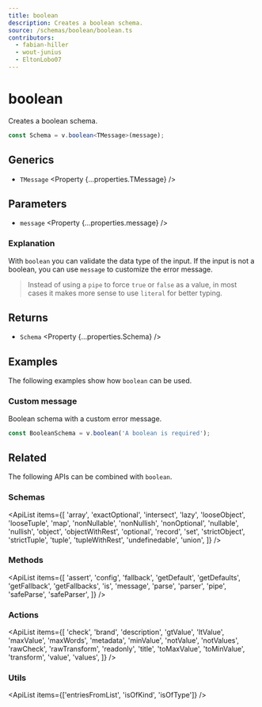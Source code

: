 ```yaml
---
title: boolean
description: Creates a boolean schema.
source: /schemas/boolean/boolean.ts
contributors:
  - fabian-hiller
  - wout-junius
  - EltonLobo07
---
```



# boolean

Creates a boolean schema.

```ts
const Schema = v.boolean<TMessage>(message);
```

## Generics

- `TMessage` <Property {...properties.TMessage} />

## Parameters

- `message` <Property {...properties.message} />

### Explanation

With `boolean` you can validate the data type of the input. If the input is not a boolean, you can use `message` to customize the error message.

> Instead of using a <Link href="../pipe/">`pipe`</Link> to force `true` or `false` as a value, in most cases it makes more sense to use <Link href="../literal/">`literal`</Link> for better typing.

## Returns

- `Schema` <Property {...properties.Schema} />

## Examples

The following examples show how `boolean` can be used.

### Custom message

Boolean schema with a custom error message.

```ts
const BooleanSchema = v.boolean('A boolean is required');
```

## Related

The following APIs can be combined with `boolean`.

### Schemas

<ApiList
  items={[
    'array',
    'exactOptional',
    'intersect',
    'lazy',
    'looseObject',
    'looseTuple',
    'map',
    'nonNullable',
    'nonNullish',
    'nonOptional',
    'nullable',
    'nullish',
    'object',
    'objectWithRest',
    'optional',
    'record',
    'set',
    'strictObject',
    'strictTuple',
    'tuple',
    'tupleWithRest',
    'undefinedable',
    'union',
  ]}
/>

### Methods

<ApiList
  items={[
    'assert',
    'config',
    'fallback',
    'getDefault',
    'getDefaults',
    'getFallback',
    'getFallbacks',
    'is',
    'message',
    'parse',
    'parser',
    'pipe',
    'safeParse',
    'safeParser',
  ]}
/>

### Actions

<ApiList
  items={[
    'check',
    'brand',
    'description',
    'gtValue',
    'ltValue',
    'maxValue',
    'maxWords',
    'metadata',
    'minValue',
    'notValue',
    'notValues',
    'rawCheck',
    'rawTransform',
    'readonly',
    'title',
    'toMaxValue',
    'toMinValue',
    'transform',
    'value',
    'values',
  ]}
/>

### Utils

<ApiList items={['entriesFromList', 'isOfKind', 'isOfType']} />
